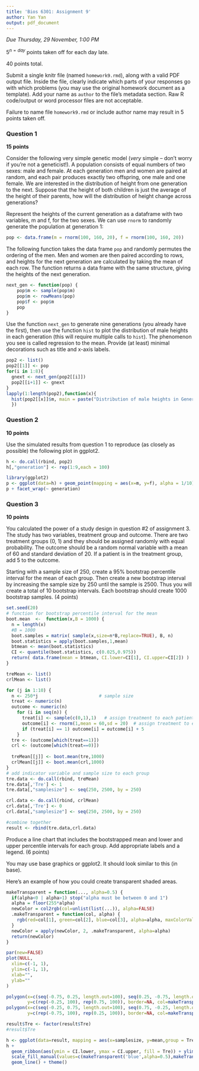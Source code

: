 ```yaml
---
title: 'Bios 6301: Assignment 9'
author: Yan Yan
output: pdf_document
---
```


*Due Thursday, 29 November, 1:00 PM*

$5^{n=day}$ points taken off for each day late.

40 points total.

Submit a single knitr file (named `homework9.rmd`), along with a valid PDF output file. Inside the file, clearly indicate which parts of your responses go with which problems (you may use the original homework document as a template). Add your name as `author` to the file's metadata section. Raw R code/output or word processor files are not acceptable.

Failure to name file `homework9.rmd` or include author name may result in 5 points taken off.

### Question 1 ###

**15 points**

Consider the following very simple genetic model (*very* simple -- don't worry if you're not a geneticist!). A population consists of equal numbers of two sexes: male and female. At each generation men and women are paired at random, and each pair produces exactly two offspring, one male and one female. We are interested in the distribution of height from one generation to the next. Suppose that the height of both children is just the average of the height of their parents, how will the distribution of height change across generations?

Represent the heights of the current generation as a dataframe with two variables, m and f, for the two sexes. We can use `rnorm` to randomly generate the population at generation 1:

```r
pop <- data.frame(m = rnorm(100, 160, 20), f = rnorm(100, 160, 20))
```

The following function takes the data frame `pop` and randomly permutes the ordering of the men. Men and women are then paired according to rows, and heights for the next generation are calculated by taking the mean of each row. The function returns a data frame with the same structure, giving the heights of the next generation.

```r
next_gen <- function(pop) {
    pop$m <- sample(pop$m)
    pop$m <- rowMeans(pop)
    pop$f <- pop$m
    pop
}
```

Use the function `next_gen` to generate nine generations (you already have the first), then use the function `hist` to plot the distribution of male heights in each generation (this will require multiple calls to `hist`). The phenomenon you see is called regression to the mean.  Provide (at least) minimal decorations such as title and x-axis labels.

```r
pop2 <- list()
pop2[[1]] <- pop
for(i in 1:8){
  gnext <- next_gen(pop2[[i]])
  pop2[[i+1]] <- gnext
}
lapply(1:length(pop2),function(x){
  hist(pop2[[x]]$m, main = paste("Distribution of male heights in Generation",x, sep = ''), xlab = "Height ")
  })
```


### Question 2 ###

**10 points**

Use the simulated results from question 1 to reproduce (as closely as possible) the following plot in ggplot2.


```r

h <- do.call(rbind, pop2)
h[,"generation"] <- rep(1:9,each = 100)

library(ggplot2)
p <- ggplot(data=h) + geom_point(mapping = aes(x=m, y=f), alpha = 1/10)
p + facet_wrap(~ generation)

```


### Question 3 ###

**10 points**

You calculated the power of a study design in question #2 of assignment 3. The study has two variables, treatment group and outcome. There are two treatment groups (0, 1) and they should be assigned randomly with equal probability. The outcome should be a random normal variable with a mean of 60 and standard deviation of 20. If a patient is in the treatment group, add 5 to the outcome.

Starting with a sample size of 250, create a 95% bootstrap percentile interval for the mean of each group. Then create a new bootstrap interval by increasing the sample size by 250 until the sample is 2500. Thus you will create a total of 10 bootstrap intervals.  Each bootstrap should create 1000 bootstrap samples. (4 points)
```r
set.seed(20)
# function for bootstrap percentile interval for the mean
boot.mean  <-  function(x,B = 1000) {
  n = length(x)
  #B = 1000
  boot.samples = matrix( sample(x,size=n*B,replace=TRUE), B, n)
  boot.statistics = apply(boot.samples,1,mean)
  btmean <- mean(boot.statistics)
  CI <- quantile(boot.statistics, c(0.025,0.975))
  return( data.frame(mean = btmean, CI.lower=CI[1], CI.upper=CI[2]) )
}

treMean <- list()
crlMean <- list()

for (j in 1:10) {
  n <- 250*j                       # sample size 
  treat <- numeric(n)
  outcome <- numeric(n)
    for (i in seq(n)) {
      treat[i] <- sample(c(0,1),1)   # assign treatment to each patient
      outcome[i] <- rnorm(1,mean = 60,sd = 20)  # assign treatment to each patient
      if (treat[i] == 1) outcome[i] = outcome[i] + 5
    }
  tre <- (outcome[which(treat==1)])
  crl <- (outcome[which(treat==0)])
  
  treMean[[j]] <- boot.mean(tre,1000)
  crlMean[[j]] <- boot.mean(crl,1000)
} 
# add indicator variable and sample size to each group
tre.data <- do.call(rbind, treMean)
tre.data[,'Tre'] <- 1
tre.data[,"samplesize"] <- seq(250, 2500, by = 250)

crl.data <- do.call(rbind, crlMean)
crl.data[,'Tre'] <- 0
crl.data[,"samplesize"] <- seq(250, 2500, by = 250)

#combine together
result <- rbind(tre.data,crl.data)

```



Produce a line chart that includes the bootstrapped mean and lower and upper percentile intervals for each group.  Add appropriate labels and a legend. (6 points)

You may use base graphics or ggplot2.  It should look similar to this (in base).


Here's an example of how you could create transparent shaded areas.

```r
makeTransparent = function(..., alpha=0.5) {
  if(alpha<0 | alpha>1) stop("alpha must be between 0 and 1")
  alpha = floor(255*alpha)  
  newColor = col2rgb(col=unlist(list(...)), alpha=FALSE)
  .makeTransparent = function(col, alpha) {
    rgb(red=col[1], green=col[2], blue=col[3], alpha=alpha, maxColorValue=255)
  }
  newColor = apply(newColor, 2, .makeTransparent, alpha=alpha)
  return(newColor)
}

par(new=FALSE)
plot(NULL,
  xlim=c(-1, 1),
  ylim=c(-1, 1),
  xlab="",
  ylab=""
)

polygon(x=c(seq(-0.75, 0.25, length.out=100), seq(0.25, -0.75, length.out=100)),
        y=c(rep(-0.25, 100), rep(0.75, 100)), border=NA, col=makeTransparent('blue',alpha=0.5))
polygon(x=c(seq(-0.25, 0.75, length.out=100), seq(0.75, -0.25, length.out=100)),
        y=c(rep(-0.75, 100), rep(0.25, 100)), border=NA, col=makeTransparent('red',alpha=0.5))
```



```r

result$Tre <- factor(result$Tre)
#result$Tre

h <- ggplot(data=result, mapping = aes(x=samplesize, y=mean,group = Tre))
h +
  geom_ribbon(aes(ymin = CI.lower, ymax = CI.upper, fill = Tre)) + ylim(55,70) +
  scale_fill_manual(values=c(makeTransparent('blue',alpha=0.5),makeTransparent('red',alpha=0.5)))+
  geom_line() + theme()
 
```

